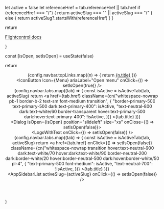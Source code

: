 
  let active = false
  let referenceHref = tab.referenceHref || tab.href
  if (referenceHref === "/") {
    return activeSlug === "" || activeSlug === "/"
  } else {
    return activeSlug?.startsWith(referenceHref)
  }
}       

  return <a
    onClick={onClick}
    aria-label="Navigate to home"
    href="/"
    className="select-none flex flex-row gap-4 items-center outline-none">
      <Logo className="text-black dark:text-white w-8 h-8"/>
      <p className="text-base font-medium flex-grow">Flightcontrol <span className="uppercase text-xs ml-2 text-fuchsia-500">docs</span></p>
    </a>
}

  const [isOpen, setIsOpen] = useState(false)

  return <header className="bg-neutral-50/80 dark:bg-neutral-900/80 flex flex-col backdrop-blur border-b border-neutral-100 dark:border-white/10 h-24">
      <div className="flex flex-row px-8 py-4 items-center gap-4">
        <LogoWithText />
        <div className="ml-4 hidden sm:block w-full max-w-[300px]">
          <AppSearch data={searchData} />
        </div>
        <div className="flex-grow" />
        <div className="flex flex-row gap-3 items-center">
          <div className="hidden sm:flex flex-row items-center gap-5 font-medium text-sm transition">
            {config.navbar.topLinks.map((n) => {
              return <a className="whitespace-nowrap hover:text-primary-500 text-neutral-900 dark:text-white/90" href={n.href}>{n.title}</a>
            })}
          </div>
          <div className="hidden sm:block h-6 w-[1px] bg-neutral-200 dark:bg-white/10 ml-2"/>
          <ThemeSwitcher />
        </div>
        <div className="flex sm:hidden h-full items-center flex-none">
          <IconButton
            Icon={Menu}
            ariaLabel="Open menu"
            onClick={() => setIsOpen(true)}
          />
        </div>
      </div>
      <div className="flex-grow" />
      <div className="flex flex-row w-full px-8 overflow-x-auto hiddenScrollbar gap-6">
        {config.navbar.tabs.map((tab) => {
          const isActive = isActiveTab(tab, activeSlug)
          return <a
              href={tab.href}
              className={cn("whitespace-nowrap pb-1 border-b-2 text-sm font-medium transition", {
                "border-primary-500 text-primary-500 dark:text-primary-400": isActive,
                "text-neutral-800 dark:text-white/60 border-transparent hover:text-primary-500 dark:hover:text-primary-400": !isActive,
              })}
            >{tab.title}</a>
        })}
      </div>
      <Dialog isOpen={isOpen} position="slideleft" size="xs" onClose={() => setIsOpen(false)}>
        <div className="flex flex-col pt-3 pb-32 sm:pb-6 h-screen overflow-y-auto hiddenScrollbar">
          <div className="flex flex-row gap-4 px-4 pt-2 pb-12 items-center">
            <LogoWithText onClick={() => setIsOpen(false)} />
          </div>
          <div className="flex flex-col gap-3 mb-12">
            {config.navbar.tabs.map((tab) => {
              const isActive = isActiveTab(tab, activeSlug)
              return <a
                  href={tab.href}
                  onClick={() => setIsOpen(false)}
                  className={cn("whitespace-nowrap transition hover:text-neutral-900 dark:text-white/70 hover:dark:text-white/90 border-neutral-200 dark:border-white/20 hover:border-neutral-500 dark:hover:border-white/50 pl-4", {
                    "text-primary-500 font-medium": isActive,
                    "text-neutral-700": !isActive,
                  })}
                >{tab.title}</a>
            })}
          </div>
          <AppSidebarList
            activeSlug={activeSlug}
            onClick={() => setIsOpen(false)} />
        </div>
      </Dialog>
    </header>
}

<AppNavbar />